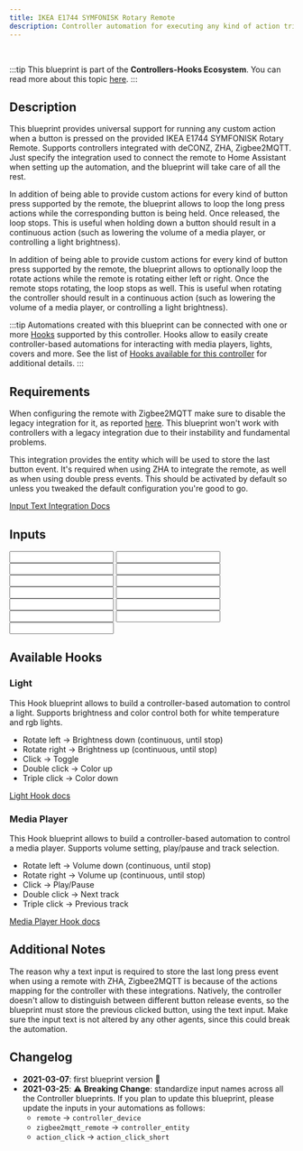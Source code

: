 ```yaml
---
title: IKEA E1744 SYMFONISK Rotary Remote
description: Controller automation for executing any kind of action triggered by the provided IKEA E1744 SYMFONISK Rotary Remote. Supports deCONZ, ZHA, Zigbee2MQTT.
---
```



<ImportCard id='ikea_e1744' category='controllers' />

<br />

:::tip
This blueprint is part of the **Controllers-Hooks Ecosystem**. You can read more about this topic [here](/docs/controllers-hooks-ecosystem).
:::

## Description

This blueprint provides universal support for running any custom action when a button is pressed on the provided IKEA E1744 SYMFONISK Rotary Remote. Supports controllers integrated with deCONZ, ZHA, Zigbee2MQTT. Just specify the integration used to connect the remote to Home Assistant when setting up the automation, and the blueprint will take care of all the rest.

In addition of being able to provide custom actions for every kind of button press supported by the remote, the blueprint allows to loop the long press actions while the corresponding button is being held. Once released, the loop stops. This is useful when holding down a button should result in a continuous action (such as lowering the volume of a media player, or controlling a light brightness).

In addition of being able to provide custom actions for every kind of button press supported by the remote, the blueprint allows to optionally loop the rotate actions while the remote is rotating either left or right. Once the remote stops rotating, the loop stops as well. This is useful when rotating the controller should result in a continuous action (such as lowering the volume of a media player, or controlling a light brightness).

:::tip
Automations created with this blueprint can be connected with one or more [Hooks](/docs/blueprints/hooks) supported by this controller.
Hooks allow to easily create controller-based automations for interacting with media players, lights, covers and more. See the list of [Hooks available for this controller](/docs/blueprints/controllers/ikea_e1744#available-hooks) for additional details.
:::

## Requirements

<Requirement id='deconz'  />
<Requirement id='zha'  />
<Requirement id='zigbee2mqtt'  >

When configuring the remote with Zigbee2MQTT make sure to disable the legacy integration for it, as reported [here](https://www.zigbee2mqtt.io/devices/E1744.html#legacy-integration). This blueprint won't work with controllers with a legacy integration due to their instability and fundamental problems.

</Requirement>
<Requirement  name='Input Text Integration' required='ZHA, Zigbee2MQTT'>

This integration provides the entity which will be used to store the last button event. It's required when using ZHA to integrate the remote, as well as when using double press events. This should be activated by default so unless you tweaked the default configuration you're good to go.

[Input Text Integration Docs](https://www.home-assistant.io/integrations/input_text/)

</Requirement>

## Inputs

<Input
  name='Integration'
  description='Integration used for connecting the remote with Home Assistant. Select one of the available values.'
  selector='select'
  required
/>
<Input
  name='Controller Device'
  description='The controller device to use for the automation. Choose a value only if the remote is integrated with deCONZ, ZHA.'
  selector='device'
  required='(deCONZ, ZHA)'
/>
<Input
  name='Controller Entity'
  description='The action sensor of the controller to use for the automation. Choose a value only if the remote is integrated with Zigbee2MQTT.'
  selector='entity'
  required='(Zigbee2MQTT)'
/>
<Input
  name='Rotate left'
  description='Action to run on rotate left.'
  selector='action'
/>
<Input
  name='Rotate left stop'
  description='Action to run on when stopping to rotate left the remote.'
  selector='action'
/>
<Input
  name='Rotate right'
  description='Action to run on rotate right.'
  selector='action'
/>
<Input
  name='Rotate right stop'
  description='Action to run on when stopping to rotate right the remote.'
  selector='action'
/>
<Input
  name='Remote - short press'
  description='Action to run on short remote press.'
  selector='action'
/>
<Input
  name='Remote - double press'
  description='Action to run on double remote press.'
  selector='action'
/>
<Input
  name='Remote - triple press'
  description='Action to run on triple remote press.'
  selector='action'
/>
<Input
  name='Rotate left - loop until stop'
  description='Loop the rotate left action until the rotation is stopped.'
  selector='boolean'
  required
/>
<Input
  name='Rotate right - loop until stop'
  description='Loop the rotate right action until the rotation is stopped.'
  selector='boolean'
  required
/>
<Input
  name='Helper - Last Controller Event'
  description='Input Text used to store the last event fired by the controller. See docs for more.'
  selector='entity'
  required='(ZHA, Zigbee2MQTT Required)'
/>

## Available Hooks

### Light

This Hook blueprint allows to build a controller-based automation to control a light. Supports brightness and color control both for white temperature and rgb lights.

- Rotate left -> Brightness down (continuous, until stop)
- Rotate right -> Brightness up (continuous, until stop)
- Click -> Toggle
- Double click -> Color up
- Triple click -> Color down

[Light Hook docs](/docs/blueprints/hooks/light)

### Media Player

This Hook blueprint allows to build a controller-based automation to control a media player. Supports volume setting, play/pause and track selection.

- Rotate left -> Volume down (continuous, until stop)
- Rotate right -> Volume up (continuous, until stop)
- Click -> Play/Pause
- Double click -> Next track
- Triple click -> Previous track

[Media Player Hook docs](/docs/blueprints/hooks/media_player)

## Additional Notes

The reason why a text input is required to store the last long press event when using a remote with ZHA, Zigbee2MQTT is because of the actions mapping for the controller with these integrations. Natively, the controller doesn't allow to distinguish between different button release events, so the blueprint must store the previous clicked button, using the text input. Make sure the input text is not altered by any other agents, since this could break the automation.

## Changelog

- **2021-03-07**: first blueprint version :tada:
- **2021-03-25**: :warning: **Breaking Change**: standardize input names across all the Controller blueprints.
  If you plan to update this blueprint, please update the inputs in your automations as follows:
  - `remote` -> `controller_device`
  - `zigbee2mqtt_remote` -> `controller_entity`
  - `action_click` -> `action_click_short`
